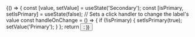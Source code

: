 <!-- Button.stories.mdx -->




<Meta title="Button" component={Button} />

<Canvas>
  <Story name="Primary">
    {() => {
      const [value, setValue] = useState('Secondary');
      const [isPrimary, setIsPrimary] = useState(false);
      // Sets a click handler to change the label's value
      const handleOnChange = () => {
        if (!isPrimary) {
          setIsPrimary(true);
          setValue('Primary');
        }
      };
      return <Button primary={isPrimary} onClick={handleOnChange} label={value} />;
    }}
  </Story>
</Canvas>
